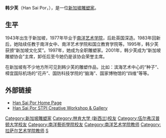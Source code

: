 {{BLP unsourced|time=2020-06-17T00:25:41+00:00}}
'''韩少芙'''（Han Sai Por，{{bd|1943年|7月19日}}），是一位[[新加坡|新加坡]][[雕塑家|雕塑家]]。

==生平==
1943年出生于新加坡，1977年毕业于[[南洋艺术学院|南洋艺术学院]]，后赴英国深造。1983年回新后，她陆续任教于南洋女中、南洋艺术学院和国立教育学院等。1995年，韩少芙获颁“新加坡文化奖”。1997年，她成为全职雕塑家。2001年，韩少芙成为“新加坡雕塑协会”主席，卸任后至今她仍是该协会荣誉主席。

在新加坡有不少地方所可见到韩少芙的雕塑作品，比如：滨海艺术中心的“种子”、樟宜国际机场的“花卉”、国防科技学院的“脑海”、国家博物馆的“四维”等等。

==外部链接==
{{commonscat}}
* [http://www.hansaipor.com/ Han Sai Por Home Page] {{Wayback|url=http://www.hansaipor.com/ |date=20090422131646 }}
* [https://www.stpi.com.sg/artists/han-sai-por Han Sai Por STPI Creative Workshop & Gallery] {{Wayback|url=https://www.stpi.com.sg/artists/han-sai-por |date=20210116212122 }}

{{normdaten}}
{{DEFAULTSORT:Han}}
[[Category:新加坡雕塑家|Category:新加坡雕塑家]]
[[Category:林肯大学_(新西兰)校友|Category:林肯大学 (新西兰)校友]]
[[Category:伍尔弗汉普顿大学校友|Category:伍尔弗汉普顿大学校友]]
[[Category:南洋藝術學院校友|Category:南洋藝術學院校友]]
[[Category:南洋艺术学院教师|Category:南洋艺术学院教师]]
[[Category:拉萨尔艺术学院教师|Category:拉萨尔艺术学院教师]]
[[Category:韩姓|S]]
{{Singapore-bio-stub}}